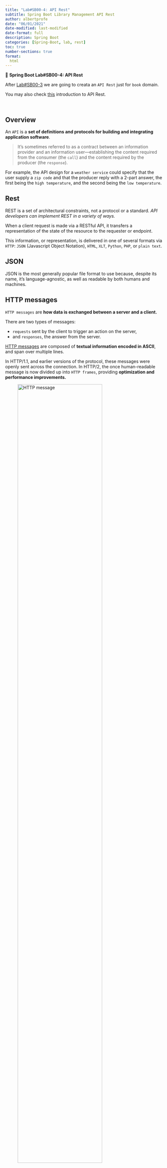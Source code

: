 ```yaml
---
title: "Lab#SB00-4: API Rest"
subtitle: Spring Boot Library Management API Rest
author: albertprofe
date: "06/01/2021"
date-modified: last-modified
date-format: full
description: Spring Boot
categories: [Spring-Boot, lab, rest]
toc: true
number-sections: true
format:
  html
---
```


::: {.labs}
📘 **Spring Boot Lab#SB00-4: API Rest**

After [Lab#SB00-3](/springboot/sblab0-3.qmd) we are going to creata an `API Rest` just for `book` domain.

You may also check [this](/markup/markup-quarto-api-rest.qmd) introduction to API Rest.
:::

</br>

## Overview

An `API` is a **set of definitions and protocols for building and integrating application software**.

> It’s sometimes referred to as a contract between an information provider and an information user—establishing the content required from the consumer (the `call`) and the content required by the producer (the `response`).

::: {.column-margin}
For example, the API design for a `weather service` could specify that the user supply a `zip code` and that the producer reply with a 2-part answer, the first being the `high temperature`, and the second being the `low temperature`.
:::

::: {.callout-note}
## Rest
REST is a set of architectural constraints, not a protocol or a standard. *API developers can implement REST in a variety of ways.*
:::

When a client request is made via a RESTful API, it transfers a representation of the state of the resource to the requester or endpoint.

This information, or representation, is delivered in one of several formats via `HTTP`: `JSON` (Javascript Object Notation), `HTML`, `XLT`, `Python`, `PHP`, or `plain text`. 

::: {.callout-note}
## JSON
JSON is the most generally popular file format to use because, despite its name, it’s language-agnostic, as well as readable by both humans and machines.
:::

## HTTP messages

`HTTP messages` are **how data is exchanged between a server and a client.**

There are two types of messages:

- `requests` sent by the client to trigger an action on the server,
- and `responses`, the answer from the server.

[HTTP messages](https://developer.mozilla.org/en-US/docs/Web/HTTP/Messages){.external} are composed of **textual information encoded in ASCII**, and span over multiple lines. 

::: {.column-margin}
In HTTP/1.1, and earlier versions of the protocol, these messages were openly sent across the connection. In HTTP/2, the once human-readable message is now divided up into `HTTP frames`, providing **optimization and performance improvements.**
:::

![HTTP message](/images/springboot/httpmsg2.png){width="80%"}

HTTP `requests`, and `responses`, share similar structure and are composed of:

1. **A start-line describing the requests to be implemented,** or its status of whether successful or a failure. This start-line is always a single line.
2. **An optional set of HTTP headers specifying the request,** or describing the body included in the message.
3. A blank line indicating all meta-information for the request has been sent.
4. **An optional body containing data associated with the request** (like content of an HTML form), or the document associated with a response. The presence of the body and its size is specified by the start-line and HTTP headers.

## HTTP status messages

- [HTTP status messages](https://www.w3schools.com/tags/ref_httpmessages.asp){.external}

![HTTP status messages poster](/images/springboot/httpstatus.png){width="40%"}

[Source-status-code-poster by Steve Schoger](https://www.steveschoger.com/status-code-poster/){.external}

## Library Management base project


- [Library Management 0.7](https://github.com/AlbertProfe/CifoJava2023/tree/4a2599405941d32bdf5431cde70a8052c845588e/LibraryManagement){.external}

## Folder-tree project

![Library Management](/images/springboot/LibraryManagement-apirest.png){width="40%"}


## API Rest `book`

Reference: 

- [Building a RESTful Web Service](https://spring.io/guides/gs/rest-service/){.external}
- [What is JSON](https://www.w3schools.com/whatis/whatis_json.asp){.external}
- [Library1 Rest Controller Book](https://github.com/AlbertProfe/cifojava2022-3/blob/master/library1/src/main/java/io/company/library/LibraryRestController.java){.external}
- [What is a REST API?](https://www.redhat.com/en/topics/api/what-is-a-rest-api){.external}

::: {.callout-note}
## @RestController Annotation
This **annotation** is used at the class level and allows the class to handle the requests made by the client. The RestController allows to handle all REST APIs such as GET, POST, Delete, and PUT requests. 
:::

We define a REST controller using the `@RestController` and @`RequestMapping `annotations. The controller handles requests related to books under the base path `"/api/book"`.

The `BookRestController` class has a dependency on the `BookService` class, which is automatically injected using the `@Autowired` annotation.

The controller has a `GET` method mapped to the `"/books"` path, which retrieves all the books using the `bookService.getAllBooks()` method and returns them as a `HashMap` with String keys and `Book` values.

::: {.column-margin}
This method can be accessed through a web browser or another client, and it will return the response in a format such as JSON or XML.
:::

```java
package com.example.myFirstSpring.restcontroller;

import com.example.myFirstSpring.model.Book;
import com.example.myFirstSpring.service.BookService;
import org.springframework.beans.factory.annotation.Autowired;
import org.springframework.web.bind.annotation.GetMapping;
import org.springframework.web.bind.annotation.RequestMapping;
import org.springframework.web.bind.annotation.RestController;
import java.util.HashMap;

@RestController
@RequestMapping("/api/book")
public class BookRestController {

    @Autowired
    BookService bookService;

    @GetMapping ("/books")
    public HashMap<String, Book> getAllBooks(){

      return bookService.getAllBooks();


    }
}
```

## Postman

### Install Postman in Linux Mint

``` terminal

$ sudo rm /etc/apt/preferences.d/nosnap.pref
$ sudo apt update
$ sudo apt install snapd
$ sudo snap install postman


```

**endpoint**: `http://localhost:8086/api/book/books`

![Postman](/images/springboot/postman.png){width="40%"}

## Versions

**endpoint**: `http://localhost:8090/api/book/books`

| Code Version | Commit | Folder-Tree | Screeshoots |
| -- | -- | -- | -- |
| [Library Management Rest 0.0](https://github.com/AlbertProfe/CifoJava2023/tree/de0b6481a5440b6f0b61b36801676bf02409a402/LibraryManagementRest){.external}  | create project pom and refactoring, CRUD: [read](https://github.com/AlbertProfe/CifoJava2023/blob/de0b6481a5440b6f0b61b36801676bf02409a402/LibraryManagementRest/src/main/java/com/example/myFirstSpring/restcontroller/BookRestController.java#L18){.external} all books | [Basic Structure](/images/springboot/LibraryManagementRest-v0.0-project.png){width="60%"} | [localhost:8090/api/book/books](/images/springboot/LibraryManagementRest-v0.0-1.png){width="80%"} |
| [Library Management Rest 0.1](https://github.com/AlbertProfe/CifoJava2023/tree/cdee65c2c0afa44adb8c0a967de22c9a57a993a1/LibraryManagementRest){.external}  | CRUD: delete | - | [localhost:8090/api/book/deleteBook](/images/springboot/LibraryManagementRest-v0.1-1.png){width="80%"} |






<!--- navLinks -->
<br><br>
<div class=row>
<br>
<div class='column left previous'>
<br>
[{{< fa solid arrow-left >}} Spring Boot: Data](/springboot/boot-concepts-data.qmd)
<br>
</div>
<br>
<div class='column center'>
<br>
[{{< fa solid arrow-up >}} top](#top)
<br>
</div>
<br>
<div class='column right next'>
<br>
[Lab 2: Spring Boot Projects  {{< fa solid arrow-right >}}](/springboot/sblab2.qmd)
<br>
</div>
<br>
</div>
